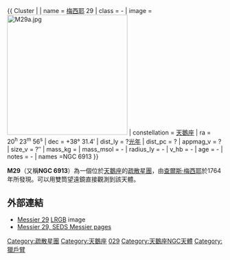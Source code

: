 {{otheruses|XM29}}
{{ Cluster |
| name = [[梅西耶天體|梅西耶]] 29
| class = -
| image = [[File:M29a.jpg|280px]]
| constellation = [[天鵝座|天鵝座]]
| ra = 20<sup>h</sup> 23<sup>m</sup> 56<sup>s</sup>
| dec = +38° 31.4′
| dist_ly = ?[[光年|光年]]
| dist_pc = ?
| appmag_v = ?
| size_v = ?″
| mass_kg = 
| mass_msol = -
| radius_ly = -
| v_hb = -
| age = -
| notes = -
| names =NGC 6913
}}

'''M29'''（又稱'''NGC 6913'''）為一個位於[[天鵝座|天鵝座]]的[[疏散星團|疏散星團]]，由[[查爾斯·梅西耶|查爾斯·梅西耶]]於1764年所發現。可以用雙筒望遠鏡直接觀測到該天體。

== 外部連結 ==

* [http://www.perseus.gr/Astro-DSO-NGC-6913.htm Messier 29] {{Wayback|url=http://www.perseus.gr/Astro-DSO-NGC-6913.htm |date=20110720162937 }} [[LRGB|LRGB]] image
* [https://web.archive.org/web/20070912045752/http://www.seds.org/messier/m/m029.html Messier 29, SEDS Messier pages]

{{星團小作品}}
{{梅西耶天體}}

[[Category:疏散星團|Category:疏散星團]]
[[Category:天鵝座|Category:天鵝座]]
[[Category:梅西耶天體|029]]
[[Category:天鵝座NGC天體|Category:天鵝座NGC天體]]
[[Category:獵戶臂|Category:獵戶臂]]